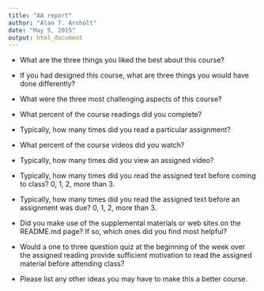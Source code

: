```yaml
---
title: "AA report"
author: "Alan T. Arnholt"
date: "May 5, 2015"
output: html_document
---
```


* What are the three things you liked the best about this course?

* If you had designed this course, what are three things you would have done differently?


* What were the three most challenging aspects of this course?


* What percent of the course readings did you complete?

* Typically, how many times did you read a particular assignment?

* What percent of the course videos did you watch?

* Typically, how many times did you view an assigned video?

* Typically, how many times did you read the assigned text before coming to class? 0, 1, 2, more than 3.

* Typically, how many times did you read the assigned text before an assignment was due? 0, 1, 2, more than 3.

* Did you make use of the supplemental materials or web sites on the README.md page?  If so, which ones did you find most helpful?

* Would a one to three question quiz at the beginning of the week over the assigned reading provide sufficient motivation to read the assigned material before attending class?

* Please list any other ideas you may have to make this a better course.




